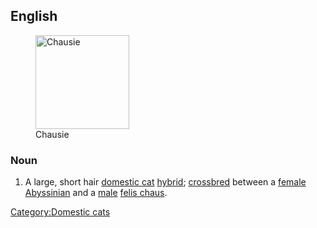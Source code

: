 ==English==
[[Image:Chausiecatexample.jpg|thumb|150px|Chausie]]
===Noun===
{{en-noun|sg=[[Chausie]]}}

# A large, short hair [[domestic cat]] [[hybrid]]; [[crossbreed|crossbred]] between a [[female]] [[Abyssinian]] and a [[male]] [[felis chaus]].

{{wikipedia|Chausie}}
{{commonscat|Chausie}}

[[Category:Domestic cats]]